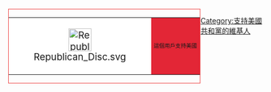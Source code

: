 <div style="float: left; border:solid #ee4444 1px; margin: 1px;">
{| cellspacing="0" style="width: 238px;"
| style="width: 45px; height: 45px; background: #FFFFFF; text-align: center; font-size: 14pt;" | [[File:Republican Disc.svg|45px]]
| style="font-size: 8pt; padding: 4pt; line-height: 1.25em;  background: #E32636; color: {{{info-fc|white}}};" | 這個用戶支持美國'''[[共和黨 (美國)|{{white|共和黨}}]]'''
|}</div>

[[Category:支持美國共和黨的維基人]]